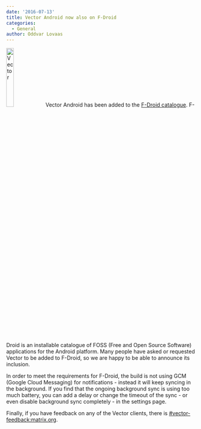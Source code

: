 ```yaml
---
date: '2016-07-13'
title: Vector Android now also on F-Droid
categories:
  - General
author: Oddvar Lovaas
---
```


<img src="https://matrix.org/blog/wp-content/uploads/2016/07/V.png" alt="Vector" width="20%" height="20%" class="alignleft size-full wp-image-1698" /> Vector Android has been added to the <a href="https://f-droid.org/repository/browse/?fdid=im.vector.alpha">F-Droid catalogue</a>. F-Droid is an installable catalogue of FOSS (Free and Open Source Software) applications for the Android platform. Many people have asked or requested Vector to be added to F-Droid, so we are happy to be able to announce its inclusion.

In order to meet the requirements for F-Droid, the build is not using GCM (Google Cloud Messaging) for notifications - instead it will keep syncing in the background. If you find that the ongoing background sync is using too much battery, you can add a delay or change the timeout of the sync - or even disable background sync completely - in the settings page.

Finally, if you have feedback on any of the Vector clients, there is <a href="https://vector.im/beta/#/room/#vector-feedback:matrix.org">#vector-feedback:matrix.org</a>.